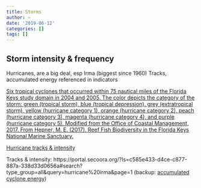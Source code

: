 ```yaml
---
title: Storms
author: ~
date: '2019-06-12'
categories: []
tags: []
---
```


## Storm intensity & frequency
<!--
TODO: Rainfall, wind speed, river discharge (salinity sidebar)
-->

Hurricanes, are a big deal, esp Irma (biggest since 1960)
Tracks, accumulated energy referenced in indicators

[Six tropical cyclones that occurred within 75 nautical miles of the Florida Keys study domain in 2004 and 2005. The color depicts the category of the storm: green (tropical storm), blue (tropical depression), grey (extratropical storm), yellow (hurricane category 1), orange (hurricane category 2), peach (hurricane category 3), magenta (hurricane category 4), and purple (hurricane category 5). Modified from the Office of Coastal Management, 2017. From Hepner, M. E. (2017). Reef Fish Biodiversity in the Florida Keys National Marine Sanctuary.](mhepner_fig11_storms.png")

[Hurricane tracks & intensity](https://coast.noaa.gov/hurricanes/)

Tracks & intensity: https://portal.secoora.org/?ls=c585e433-d4ce-c877-887a-338d33d0656a#search?type_group=all&query=hurricane%20irma&page=1
(backup: [accumulated cyclone energy](https://www.wunderground.com/hurricane/accumulated_cyclone_energy.asp))

<!--
TODO: Marine Debris post-Irma map; Shelly Kruger- Seagrant contact.

TODO: Turbidity map; Dan Otis contact.

TODO: Sponge mortality, SG-Sanctuaries contact has map ready to go
-->

